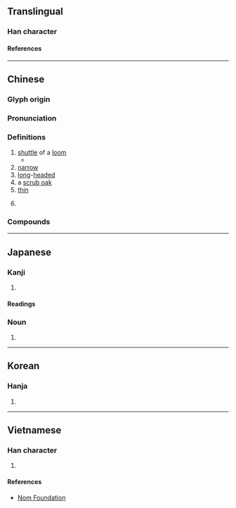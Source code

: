 {{character info}}
==Translingual==

===Han character===
{{Han char|rn=75|rad=木|as=04|sn=8|four=47922|canj=DNIN,XDNIN|ids=⿰木予}}

====References====
{{Han ref|kx=0514.080|dkj=14513|dj=0901.120|hdz=21176.040|uh=677C}}

----

==Chinese==
{{zh-forms}}

===Glyph origin===
{{Han etym}}

===Pronunciation===
{{zh-pron
|m=zhù,shù
|c=cyu5
|mn=xm:tū/qz:tǐr/zz:thí/tw:thú
|mc=y
|oc=y
|ma=
|cat=n,a,pn
}}

===Definitions===
{{zh-hanzi}}

# [[shuttle]] of a [[loom]]
#* {{zh-x|^昔 ^孟母，擇 鄰 處，子 不 學，斷 機杼。|Of old, the mother of [[Mencius]]<br>chose a neighbourhood;<br>and when her child would not learn,<br>she broke the '''shuttle from the loom'''.|ref=Sanzijing}}
# [[narrow]]
# [[long]]-[[head]]ed
# a [[scrub oak]]
# [[thin]]
# {{lb|zh|Chinese mythology}} {{w|Zhu of Xia}} {{gl|seventh [[king]] of the [[legendary]] {{w|Xia dynasty}}}}

===Compounds===
{{zh-der|別出機杼|機杼一家|投杼|投杼之惑|投杼市虎|投杼之疑|機杼|獨出機杼|杼軸其空|杼軸|曾母投杼|自出機杼|杼𡳞}}

----

==Japanese==

===Kanji===
{{ja-kanji|grade=|rs=木04}}

# {{rfdef|ja|sort=木04}}

====Readings====
{{ja-readings
|goon=じょ
|kanon=しょ, ちょ
|kun=ひ-, どんぐり-
}}

===Noun===
{{ja-noun|ひ}}

# {{alternative form of|ja|梭}}

----

==Korean==

===Hanja===
{{ko-hanja|저}}

# {{rfdef|ko|sort=木04}}

----

==Vietnamese==

===Han character===
{{vi-readings|rs=木04|reading=trữ}}

# {{rfdef|vi|sort=木04}}

====References====
* [http://nomfoundation.org/common/nom_details.php?codepoint=677c Nom Foundation]